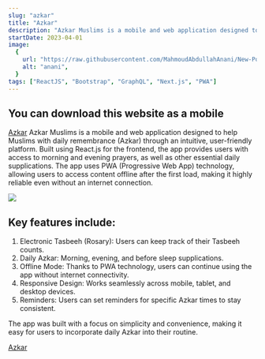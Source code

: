 ```yaml
---
slug: "azkar"
title: "Azkar"
description: "Azkar Muslims is a mobile and web application designed to help Muslims with daily remembrance (Azkar) through an intuitive, user-friendly platform. Built using React.js for the frontend, the app provides users with access to morning and evening prayers, as well as other essential daily supplications. The app uses PWA (Progressive Web App) technology, allowing users to access content offline after the first load, making it highly reliable even without an internet connection."
startDate: 2023-04-01
image:
  {
    url: "https://raw.githubusercontent.com/MahmoudAbdullahAnani/New-Portfolio/refs/heads/mainhttps://raw.githubusercontent.com/MahmoudAbdullahAnani/New-Portfolio/refs/heads/main/public/projects/azkar.png",
    alt: "anani",
  }
tags: ["ReactJS", "Bootstrap", "GraphQL", "Next.js", "PWA"]
---
```


## You can download this website as a mobile

[Azkar](https://azkar-eg.vercel.app/) Azkar Muslims is a mobile and web application designed to help Muslims with daily remembrance (Azkar) through an intuitive, user-friendly platform. Built using React.js for the frontend, the app provides users with access to morning and evening prayers, as well as other essential daily supplications. The app uses PWA (Progressive Web App) technology, allowing users to access content offline after the first load, making it highly reliable even without an internet connection.

![](https://raw.githubusercontent.com/MahmoudAbdullahAnani/New-Portfolio/refs/heads/mainhttps://raw.githubusercontent.com/MahmoudAbdullahAnani/New-Portfolio/refs/heads/main/public/projects/azkar.png)

## Key features include:

1. Electronic Tasbeeh (Rosary): Users can keep track of their Tasbeeh counts.
2. Daily Azkar: Morning, evening, and before sleep supplications.
3. Offline Mode: Thanks to PWA technology, users can continue using the app without internet connectivity.
4. Responsive Design: Works seamlessly across mobile, tablet, and desktop devices.
5. Reminders: Users can set reminders for specific Azkar times to stay consistent.

The app was built with a focus on simplicity and convenience, making it easy for users to incorporate daily Azkar into their routine.

<a href="https://azkar-eg.vercel.app/" target="_blank">
  Azkar
</a>
